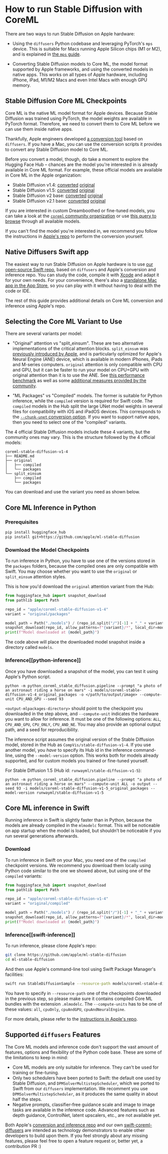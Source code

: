 <!--Copyright 2023 The HuggingFace Team. All rights reserved.

Licensed under the Apache License, Version 2.0 (the "License"); you may not use this file except in compliance with
the License. You may obtain a copy of the License at

http://www.apache.org/licenses/LICENSE-2.0

Unless required by applicable law or agreed to in writing, software distributed under the License is distributed on
an "AS IS" BASIS, WITHOUT WARRANTIES OR CONDITIONS OF ANY KIND, either express or implied. See the License for the
specific language governing permissions and limitations under the License.
-->

# How to run Stable Diffusion with CoreML

There are two ways to run Stable Diffusion on Apple hardware:

- Using the `diffusers` Python codebase and leveraging PyTorch's `mps` device. This is suitable for Macs running Apple Silicon chips (M1 or M2), and is explained in [the `mps` guide](mps).

- Converting Stable Diffusion models to Core ML, the model format supported by Apple frameworks, and using the converted models in native apps. This works on all types of Apple hardware, including iPhone, iPad, M1/M2 Macs and even Intel Macs with enough GPU memory.

## Stable Diffusion Core ML Checkpoints

Core ML is the native ML model format for Apple devices. Because Stable Diffusion was trained using PyTorch, the model weights are available in PyTorch format. Therefore, we need to convert them to Core ML before we can use them inside native apps.

Thankfully, Apple engineers developed [a conversion tool](https://github.com/apple/ml-stable-diffusion#-converting-models-to-core-ml) based on `diffusers`. If you have a Mac, you can use the conversion scripts it provides to convert any Stable Diffusion model to Core ML.

Before you convert a model, though, do take a moment to explore the Hugging Face Hub – chances are the model you're interested in is already available in Core ML format. For example, these official models are available in Core ML in the Apple organization:

- Stable Diffusion v1.4: [converted](https://hf.co/apple/coreml-stable-diffusion-v1-4) [original](https://hf.co/CompVis/stable-diffusion-v1-4)
- Stable Diffusion v1.5: [converted](https://hf.co/apple/coreml-stable-diffusion-v1-5) [original](https://hf.co/runwayml/stable-diffusion-v1-5)
- Stable Diffusion v2 base: [converted](https://hf.co/apple/coreml-stable-diffusion-2-base) [original](https://huggingface.co/stabilityai/stable-diffusion-2-base)
- Stable Diffusion v2.1 base: [converted](https://hf.co/apple/coreml-stable-diffusion-2-1-base) [original](https://huggingface.co/stabilityai/stable-diffusion-2-1-base)

If you are interested in custom Dreamboothed or fine-tuned models, you can take a look at the [`coreml` community organization](https://huggingface.co/coreml) or use [this query to browse](https://huggingface.co/models?pipeline_tag=text-to-image&library=coreml&p=2&sort=likes) through all available models.

If you can't find the model you're interested in, we recommend you follow the instructions in [Apple's repo](https://github.com/apple/ml-stable-diffusion#-converting-models-to-core-ml) to perform the conversion yourself.

## Native Diffusers Swift app

The easiest way to run Stable Diffusion on Apple hardware is to use [our open-source Swift repo](https://github.com/huggingface/swift-coreml-diffusers), based on `diffusers` and Apple's conversion and inference repo. You can study the code, compile it with [Xcode](https://developer.apple.com/xcode/) and adapt it for your own needs. For your convenience, there's also a [standalone Mac app in the App Store](https://apps.apple.com/app/diffusers/id1666309574), so you can play with it without having to deal with the code or IDE.

The rest of this guide provides additional details on Core ML conversion and inference using Apple's repo.


## Selecting the Core ML Variant to Use

There are several variants per model:

- "Original" attention vs "split_einsum". These are two alternative implementations of the critical attention blocks. `split_einsum` was [previously introduced by Apple](https://machinelearning.apple.com/research/neural-engine-transformers), and is particularly optimized for Apple's Neural Engine (ANE) device, which is available in modern iPhones, iPads and M-series computers. `original` attention is only compatible with CPU and GPU, but it can be faster to run your model on CPU+GPU with original attention than it is to use the ANE. See [this performance benchmark](https://huggingface.co/blog/fast-mac-diffusers#performance-benchmarks) as well as some [additional measures provided by the community](https://github.com/huggingface/swift-coreml-diffusers/issues/31).

- "ML Packages" vs "Compiled" models. The former is suitable for Python inference, while the `compiled` version is required for Swift code. The `compiled` models in the Hub split the large UNet model weights in several files for compatibility with iOS and iPadOS devices. This corresponds to the [`--chunk-unet` conversion option](https://github.com/apple/ml-stable-diffusion#-converting-models-to-core-ml). If you want to support native apps, then you need to select one of the "compiled" variants.

The 4 official Stable Diffusion models include these 4 variants, but the community ones may vary. This is the structure followed by the 4 official models:

```
coreml-stable-diffusion-v1-4
├── README.md
├── original
│   ├── compiled
│   └── packages
└── split_einsum
    ├── compiled
    └── packages
```

You can download and use the variant you need as shown below.

## Core ML Inference in Python

### Prerequisites

```bash
pip install huggingface_hub
pip install git+https://github.com/apple/ml-stable-diffusion
```

### Download the Model Checkpoints

To run inference in Python, you have to use one of the versions stored in the `packages` folders, because the compiled ones are only compatible with Swift. You may choose whether you want to use the `original` or `split_einsum` attention styles.

This is how you'd download the `original` attention variant from the Hub:

```Python
from huggingface_hub import snapshot_download
from pathlib import Path

repo_id = "apple/coreml-stable-diffusion-v1-4"
variant = "original/packages"

model_path = Path("./models") / (repo_id.split("/")[-1] + "_" + variant.replace("/", "_"))
snapshot_download(repo_id, allow_patterns=f"{variant}/*", local_dir=model_path, local_dir_use_symlinks=False)
print(f"Model downloaded at {model_path}")
```

The code above will place the downloaded model snapshot inside a directory called `models`.

### Inference[[python-inference]]

Once you have downloaded a snapshot of the model, you can test it using Apple's Python script.

```shell
python -m python_coreml_stable_diffusion.pipeline --prompt "a photo of an astronaut riding a horse on mars" -i models/coreml-stable-diffusion-v1-4_original_packages -o </path/to/output/image> --compute-unit CPU_AND_GPU --seed 93
```

`<output-mlpackages-directory>` should point to the checkpoint you downloaded in the step above, and `--compute-unit` indicates the hardware you want to allow for inference. It must be one of the following options: `ALL`, `CPU_AND_GPU`, `CPU_ONLY`, `CPU_AND_NE`. You may also provide an optional output path, and a seed for reproducibility.

The inference script assumes the original version of the Stable Diffusion model, stored in the Hub as `CompVis/stable-diffusion-v1-4`. If you use another model, you _have_ to specify its Hub id in the inference command-line, using the `--model-version` option. This works both for models already supported, and for custom models you trained or fine-tuned yourself.

For Stable Diffusion 1.5 (Hub id: `runwayml/stable-diffusion-v1-5`):

```shell
python -m python_coreml_stable_diffusion.pipeline --prompt "a photo of an astronaut riding a horse on mars" --compute-unit ALL -o output --seed 93 -i models/coreml-stable-diffusion-v1-5_original_packages --model-version runwayml/stable-diffusion-v1-5
```


## Core ML inference in Swift

Running inference in Swift is slightly faster than in Python, because the models are already compiled in the `mlmodelc` format. This will be noticeable on app startup when the model is loaded, but shouldn’t be noticeable if you run several generations afterwards.

### Download

To run inference in Swift on your Mac, you need one of the `compiled` checkpoint versions. We recommend you download them locally using Python code similar to the one we showed above, but using one of the `compiled` variants:

```Python
from huggingface_hub import snapshot_download
from pathlib import Path

repo_id = "apple/coreml-stable-diffusion-v1-4"
variant = "original/compiled"

model_path = Path("./models") / (repo_id.split("/")[-1] + "_" + variant.replace("/", "_"))
snapshot_download(repo_id, allow_patterns=f"{variant}/*", local_dir=model_path, local_dir_use_symlinks=False)
print(f"Model downloaded at {model_path}")
```

### Inference[[swift-inference]]

To run inference, please clone Apple's repo:

```bash
git clone https://github.com/apple/ml-stable-diffusion
cd ml-stable-diffusion
```

And then use Apple's command-line tool using Swift Package Manager's facilities:

```bash
swift run StableDiffusionSample --resource-path models/coreml-stable-diffusion-v1-4_original_compiled --compute-units all "a photo of an astronaut riding a horse on mars"
```

You have to specify in `--resource-path` one of the checkpoints downloaded in the previous step, so please make sure it contains compiled Core ML bundles with the extension `.mlmodelc`. The `--compute-units` has to be one of these values: `all`, `cpuOnly`, `cpuAndGPU`, `cpuAndNeuralEngine`.

For more details, please refer to the [instructions in Apple's repo](https://github.com/apple/ml-stable-diffusion).


## Supported `diffusers` Features

The Core ML models and inference code don't support the vast amount of features, options and flexibility of the Python code base. These are some of the limitations to keep in mind:

- Core ML models are only suitable for inference. They can't be used for training or fine-tuning.
- Only two schedulers have been ported to Swift: the default one used by Stable Diffusion, and `DPMSolverMultistepScheduler`, which we ported to Swift from our `diffusers` implementation. We recomment you use `DPMSolverMultistepScheduler`, as it produces the same quality in about half the steps.
- Negative prompts, classifier-free guidance scale and image to image tasks are available in the inference code. Advanced features such as depth guidance, ControlNet, latent upscalers, etc., are not available yet.

Both Apple's [conversion and inference repo](https://github.com/apple/ml-stable-diffusion) and our own [swift-coreml-diffusers](https://github.com/huggingface/swift-coreml-diffusers) are intended as technology demonstrators to enable other developers to build upon them. If you feel strongly about any missing features, please feel free to open a feature request or, better yet, a contribution PR :)

